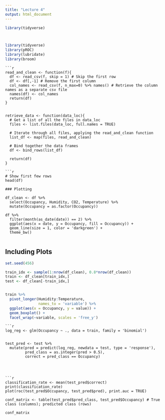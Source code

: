 ```yaml
---
title: "Lecture 4"
output: html_document
---
```


```r

library(tidyverse)



library(tidyverse)
library(pROC)
library(lubridate)
library(broom)

```


```
```r
read_and_clean <- function(f){
  df <- read_csv(f, skip = 1) # Skip the first row
  df <- df[,-1] # Remove the first column
  col_names <- read_csv(f, n_max=0) %>% names() # Retrieve the column names as a separate csv file
  names(df) <- col_names
  return(df)
}


retrieve_data <- function(data_loc){
  # Get a list of all the files in data_loc
  files <- list.files(data_loc, full.names = TRUE)
  
  # Iterate through all files, applying the read_and_clean function
  list_df <- map(files, read_and_clean) 
  
  # Bind together the data frames
  df <- bind_rows(list_df)
  
  return(df)
}
```

```
```r
# Show first few rows
head(df)

### Plotting

df_clean <- df %>%
  select(Occupancy, Humidity, CO2, Temperature) %>%
  mutate(Occupancy = as.factor(Occupancy))

df %>% 
  filter(month(as_date(date)) == 2) %>% 
  ggplot(aes(x = date, y = Occupancy, fill = Occupancy)) + 
  geom_line(size = 1, color = 'darkgreen') + 
  theme_bw()


```

## Including Plots
```r

set.seed(456)

train_idx <- sample(1:nrow(df_clean), 0.8*nrow(df_clean))
train <- df_clean[train_idx,]
test <- df_clean[-train_idx,]


train %>%
  pivot_longer(Humidity:Temperature,
               names_to = 'variable') %>% 
  ggplot(aes(x = Occupancy, y = value)) + 
  geom_boxplot() + 
  facet_wrap(~variable, scales = 'free_y')


```



```
```r
log_reg <- glm(Occupancy ~ ., data = train, family = 'binomial')


test_pred <- test %>% 
  mutate(pred = predict(log_reg, newdata = test, type = 'response'),
         pred_class = as.integer(pred > 0.5),
         correct = pred_class == Occupancy) 
         
         
         
```

```
```r

classification_rate <- mean(test_pred$correct)
print(classification_rate)
plot(roc(test_pred$Occupancy, test_pred$pred), print.auc = TRUE)

conf_matrix <- table(test_pred$pred_class, test_pred$Occupancy) # True class (columns); predicted class (rows)

conf_matrix


```


